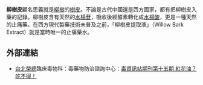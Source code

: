 {{medical}}
'''柳樹皮'''顧名思義就是[[柳樹|柳樹]]的[[樹皮|樹皮]]。不論是古代中國還是西方國家，都有把柳樹皮入藥的記錄。柳樹皮含有天然的[[水楊苷|水楊苷]]，吸收後經酵素轉化成[[水楊酸|水楊酸]]，更是一種天然的止痛藥。在西方現代製藥技術未普及之前，「柳樹皮提取液」（Willow Bark Extract）就是當時唯一的止痛藥水。

== 外部連結 ==
* [[台北|台北]][[榮民總醫院|榮總]]臨床毒物科：毒藥物防治諮詢中心：[https://web.archive.org/web/20070509010532/http://www.pcc.vghtpe.gov.tw/info-15.asp 毒資訊站期刊第十五期 紅花油？吃不得！]
{{Pharm-stub}}

<!--
古希臘醫聖希波克拉底（Hippocrates），早就以柳樹皮熬湯灌注產婦之產道，以減輕她們分娩時的痛楚。現代人已經瞭解，那是因為柳樹皮含有柳泔，水解後可得到止痛藥。<ref>何子樂，2006年，[http://www.ytlee.org.tw/publish/find/menu_show.asp?period=55#4 阿司匹靈]，[[發現月刊|發現月刊]]第55期。</ref> -->